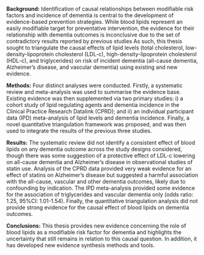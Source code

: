 __Background:__ Identification of causal relationships between modifiable risk factors and incidence of dementia is central to the development of evidence-based prevention strategies. [While blood lipids represent an easily modifiable target for preventative intervention, the evidence for their relationship with dementia outcomes is inconclusive due to the set of contradictory results reported by previous studies]{.correction} As such, this thesis sought to triangulate the causal effects of lipid levels (total cholesterol, [low-density-lipoprotein cholesterol (LDL-c), high-density-lipoprotein cholesterol (HDL-c)]{.correction}, and triglycerides) on risk of incident dementia (all-cause dementia, Alzheimer's disease, and vascular dementia) using existing and new evidence.

__Methods:__ Four distinct analyses were conducted. Firstly, a systematic review [and meta-analysis]{.correction} was used to summarise the evidence base. Existing evidence was then supplemented via two primary studies: i) a cohort study of lipid regulating agents and dementia incidence in the Clinical Practice Research Datalink (CPRD); and ii) an individual participant data (IPD) meta-analysis of lipid levels and dementia incidence. Finally, a novel quantitative triangulation framework was proposed, and was then used to integrate the results of the previous three studies.

__Results:__ The systematic review did not identify a consistent effect of blood lipids on any dementia outcome across the study designs considered, though there was some suggestion of a protective effect of LDL-c lowering on all-cause dementia and Alzheimer's disease in observational studies of statin use. Analysis of the CPRD data provided [very]{.correction} weak evidence for [an effect of statins on Alzheimer's disease but suggested a harmful association with the all-cause, vascular and other dementia outcomes,]{.correction} likely due to confounding by indication. The IPD meta-analysis provided some evidence for the association of triglycerides and vascular dementia only [(odds ratio: 1.25, 95%CI: 1.01-1.54)]{.correction}. Finally, the quantitative triangulation analysis did not provide strong evidence for the causal effect of blood lipids on dementia outcomes.

__Conclusions:__
This thesis provides new evidence concerning the role of blood lipids as a modifiable risk factor for dementia and highlights the uncertainty that still remains in relation to this causal question. In addition, it has developed new evidence synthesis methods and tools.



